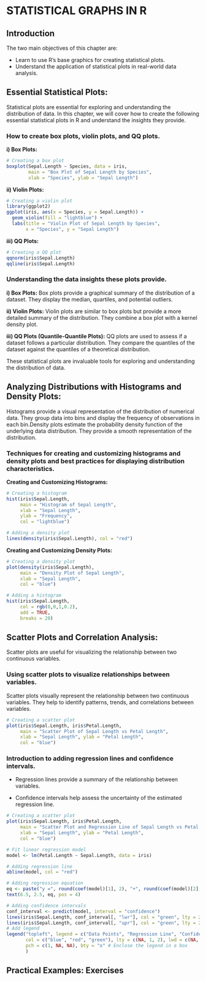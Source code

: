 
# STATISTICAL GRAPHS IN R

## Introduction

The two main objectives of this chapter are:

- Learn to use R’s base graphics for creating statistical plots.
- Understand the application of statistical plots in real-world data analysis.


## Essential Statistical Plots:
Statistical plots are essential for exploring and understanding the distribution of data. In this chapter, we will cover how to create the following essential statistical plots in R and understand the insights they provide.

### How to create box plots, violin plots, and QQ plots.

**i) Box Plots:**

```r
# Creating a box plot
boxplot(Sepal.Length ~ Species, data = iris, 
        main = "Box Plot of Sepal Length by Species",
        xlab = "Species", ylab = "Sepal Length")

```


**ii) Violin Plots:**

```r
# Creating a violin plot
library(ggplot2)
ggplot(iris, aes(x = Species, y = Sepal.Length)) +
  geom_violin(fill = "lightblue") +
  labs(title = "Violin Plot of Sepal Length by Species",
       x = "Species", y = "Sepal Length")

```


**iii) QQ Plots:**

```r
# Creating a QQ plot
qqnorm(iris$Sepal.Length)
qqline(iris$Sepal.Length)

```


### Understanding the data insights these plots provide.

**i) Box Plots:** Box plots provide a graphical summary of the distribution of a dataset. They display the median, quartiles, and potential outliers.

**ii) Violin Plots:** Violin plots are similar to box plots but provide a more detailed summary of the distribution. They combine a box plot with a kernel density plot.

**iii) QQ Plots (Quantile-Quantile Plots):** QQ plots are used to assess if a dataset follows a particular distribution. They compare the quantiles of the dataset against the quantiles of a theoretical distribution.


These statistical plots are invaluable tools for exploring and understanding the distribution of data.

## Analyzing Distributions with Histograms and Density Plots:
Histograms provide a visual representation of the distribution of numerical data. They group data into bins and display the frequency of observations in each bin.Density plots estimate the probability density function of the underlying data distribution. They provide a smooth representation of the distribution.

### Techniques for creating and customizing histograms and density plots and best practices for displaying distribution characteristics.

**Creating and Customizing Histograms:**
```r
# Creating a histogram
hist(iris$Sepal.Length, 
     main = "Histogram of Sepal Length",
     xlab = "Sepal Length",
     ylab = "Frequency",
     col = "lightblue")

# Adding a density plot
lines(density(iris$Sepal.Length), col = "red")

```


**Creating and Customizing Density Plots:**

```r
# Creating a density plot
plot(density(iris$Sepal.Length), 
     main = "Density Plot of Sepal Length",
     xlab = "Sepal Length",
     col = "blue")

# Adding a histogram
hist(iris$Sepal.Length, 
     col = rgb(0,0,1,0.2), 
     add = TRUE, 
     breaks = 20)

```



## Scatter Plots and Correlation Analysis:

Scatter plots are useful for visualizing the relationship between two continuous variables.

### Using scatter plots to visualize relationships between variables.

Scatter plots visually represent the relationship between two continuous variables. They help to identify patterns, trends, and correlations between variables.

```r
# Creating a scatter plot
plot(iris$Sepal.Length, iris$Petal.Length,
     main = "Scatter Plot of Sepal Length vs Petal Length",
     xlab = "Sepal Length", ylab = "Petal Length",
     col = "blue")

```



### Introduction to adding regression lines and confidence intervals.

- Regression lines provide a summary of the relationship between variables.

- Confidence intervals help assess the uncertainty of the estimated regression line.


```r
# Creating a scatter plot
plot(iris$Sepal.Length, iris$Petal.Length,
     main = "Scatter Plot and Regression Line of Sepal Length vs Petal Length",
     xlab = "Sepal Length", ylab = "Petal Length",
     col = "blue")

# Fit linear regression model
model <- lm(Petal.Length ~ Sepal.Length, data = iris)

# Adding regression line
abline(model, col = "red")

# Adding regression equation
eq <- paste("y =", round(coef(model)[1], 2), "+", round(coef(model)[2], 2), "x")
text(6.5, 2.5, eq, pos = 4)

# Adding confidence intervals
conf_interval <- predict(model, interval = "confidence")
lines(iris$Sepal.Length, conf_interval[, "lwr"], col = "green", lty = 2)
lines(iris$Sepal.Length, conf_interval[, "upr"], col = "green", lty = 2)
# Add legend
legend("topleft", legend = c("Data Points", "Regression Line", "Confidence Intervals"),
       col = c("blue", "red", "green"), lty = c(NA, 1, 2), lwd = c(NA, 1, 1),
       pch = c(1, NA, NA), bty = "o" # Enclose the legend in a box
       )

```




## Practical Examples: Exercises


















